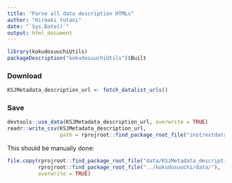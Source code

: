 ```yaml
---
title: "Parse all data description HTMLs"
author: "Hiroaki Yutani"
date: "`Sys.Date()`"
output: html_document
---
```


```r
library(kokudosuuchiUtils)
packageDescription("kokudosuuchiUtils")$Built
```

### Download

```r
KSJMetadata_description_url <- fetch_datalist_urls()
```

### Save

```r
devtools::use_data(KSJMetadata_description_url, overwrite = TRUE)
readr::write_csv(KSJMetadata_description_url,
                 path = rprojroot::find_package_root_file("inst/extdata/KSJMetadata_description_url.csv"))
```

This should be manually done:

```r
file.copy(rprojroot::find_package_root_file("data/KSJMetadata_description_url.rda"),
          rprojroot::find_package_root_file("../kokudosuuchi/data/"),
          overwrite = TRUE)
```
